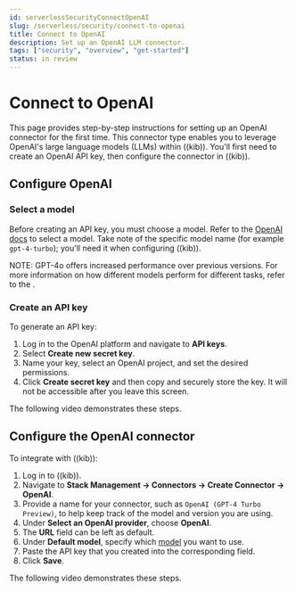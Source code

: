 ```yaml
---
id: serverlessSecurityConnectOpenAI
slug: /serverless/security/connect-to-openai
title: Connect to OpenAI
description: Set up an OpenAI LLM connector.
tags: ["security", "overview", "get-started"]
status: in review
---
```


# Connect to OpenAI

This page provides step-by-step instructions for setting up an OpenAI connector for the first time. This connector type enables you to leverage OpenAI's large language models (LLMs) within ((kib)). You'll first need to create an OpenAI API key, then configure the connector in ((kib)).

## Configure OpenAI

### Select a model

Before creating an API key, you must choose a model. Refer to the [OpenAI docs](https://platform.openai.com/docs/models/gpt-4-turbo-and-gpt-4) to select a model. Take note of the specific model name (for example `gpt-4-turbo`); you'll need it when configuring ((kib)).

<DocCallOut title="Note">
NOTE: GPT-4o offers increased performance over previous versions. For more information on how different models perform for different tasks, refer to the <DocLink id="llm-performance-matrix" text="LLM performance matrix"/>.
</DocCallOut>

### Create an API key

To generate an API key:

1. Log in to the OpenAI platform and navigate to **API keys**.
2. Select **Create new secret key**.
3. Name your key, select an OpenAI project, and set the desired permissions.
4. Click **Create secret key** and then copy and securely store the key. It will not be accessible after you leave this screen.

The following video demonstrates these steps.

<DocVideo id="1uRbdwAt7S0572QVNdxOBPGu7XB1xKeZx" source="gdrive" title="Create API Key" />


## Configure the OpenAI connector

To integrate with ((kib)):

1. Log in to ((kib)).
2. Navigate to **Stack Management → Connectors → Create Connector → OpenAI**.
3. Provide a name for your connector, such as `OpenAI (GPT-4 Turbo Preview)`, to help keep track of the model and version you are using.
4. Under **Select an OpenAI provider**, choose **OpenAI**.
5. The **URL** field can be left as default.
6. Under **Default model**, specify which [model](https://platform.openai.com/docs/models/gpt-4-turbo-and-gpt-4) you want to use.
7. Paste the API key that you created into the corresponding field.
8. Click **Save**.

The following video demonstrates these steps.

<DocVideo id="1KOUSe4H5gklzTM5azl9p2kniEfCI-pof" source="gdrive" title="Configure Elastic AI Assistant" />


